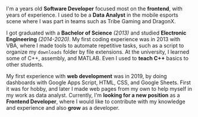I'm a <Age date='1996-09-12T00:00:00.000Z' /> years old **Software Developer** focused most on the **frontend**, with <Age date='2019-12-01T00:00:00.000Z' /> years of experience. I used to be a **Data Analyst** in the mobile esports scene where I was part in teams such as <Link color='pink.400' isExternal href='https://twitter.com/tribegaming'>Tribe Gaming</Link> and <Link color='pink.400' isExternal href='https://twitter.com/drxglobal'>DragonX</Link>.

I got graduated with a **Bachelor of Science** _(2013)_ and studied **Electronic Engineering** _(2014-2020)_. My first coding experience was in 2013 with VBA, where I made tools to automate repetitive tasks, such as a script to organize my `downloads` folder by file extensions. At the university, I learned some of C++, assembly, and MATLAB. Even I used to **teach C++** basics to other students.

My first experience with **web development** was in 2019, by doing dashboards with Google Apps Script, HTML, CSS, and Google Sheets. First it was for hobby, and later I made web pages from my own to help myself in my work as data analyst. Currently, I'm **looking for a new position** as a **Frontend Developer**, where I would like to contribute with my knowledge and experience and also **grow** as a developer.
